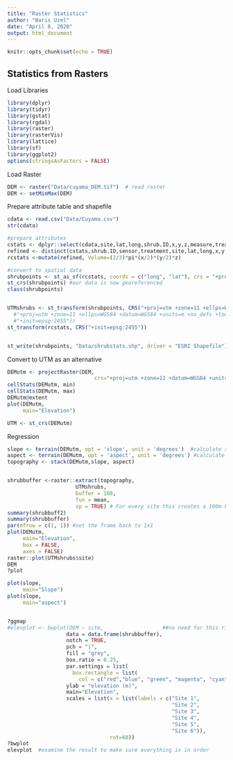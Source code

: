 ```yaml
---
title: "Raster Statistics"
author: "Baris Uzel"
date: "April 8, 2020"
output: html_document
---
```




```r
knitr::opts_chunk$set(echo = TRUE)
```

## Statistics from Rasters


Load Libraries

```r
library(dplyr)
library(tidyr)
library(gstat)
library(rgdal)
library(raster)
library(rasterVis)
library(lattice)
library(sf)
library(ggplot2)
options(stringsAsFactors = FALSE)
```

Load Raster
```r
DEM <- raster("Data/cuyama_DEM.tif")  # read raster
DEM <- setMinMax(DEM)
```
Prepare attribute table and shapefile
```r
cdata <- read.csv("Data/Cuyama.csv")
str(cdata)

#prepare attributes
cstats <- dplyr::select(cdata,site,lat,long,shrub.ID,x,y,z,measure,treatment,sensor,microsite)
refined <- distinct(cstats,shrub.ID,sensor,treatment,site,lat,long,x,y,z,microsite)
rcstats <-mutate(refined, Volume=(2/3)*pi*(x/2)*(y/2)*z)

#convert to spatial data
shrubpoints <- st_as_sf(rcstats, coords = c("long", "lat"), crs = "+proj=longlat +ellps=WGS84 +datum=WGS84 +units=degrees +no_defs") #4326 is the WGS coordinate system
st_crs(shrubpoints) #our data is now georeferenced
class(shrubpoints)


UTMshrubs <- st_transform(shrubpoints, CRS("+proj=utm +zone=11 +ellps=WGS84 +datum=WGS84 +units=m +no_defs +towgs84=0,0,0")) # I can't get this code to transform CRS's correctly
  #"+proj=utm +zone=11 +ellps=WGS84 +datum=WGS84 +units=m +no_defs +towgs84=0,0,0"))
  #"+init=epsg:2455"))
st_transform(rcstats, CRS("+init=epsg:2455"))


st_write(shrubpoints, "Data/shrubstats.shp", driver = "ESRI Shapefile") #export the shapefile

```

Convert to UTM as an alternative
```r
DEMutm <- projectRaster(DEM, 
                            crs="+proj=utm +zone=11 +datum=WGS84 +units=m +no_defs +ellps=WGS84 +towgs84=0,0,0")
cellStats(DEMutm, min)
cellStats(DEMutm, max)
DEMutm@extent
plot(DEMutm,
     main="Elevation")

UTM <- st_crs(DEMutm)
```




Regression
```r
slope <- terrain(DEMutm, opt = 'slope', unit = 'degrees')  #calculate slope in case we wanna use them
aspect <- terrain(DEMutm, opt = 'aspect', unit = 'degrees') #calculate aspect in case we wanna use them
topography <- stack(DEMutm,slope, aspect)


shrubbuffer <-raster::extract(topography,
                      UTMshrubs,
                      buffer = 100,
                      fun = mean,
                      sp = TRUE) # For every site this creates a 100m buffer and takes the average elevation, slope and aspect
summary(shrubbuff2)
summary(shrubbuffer)
par(mfrow = c(1, 1)) #set the frame back to 1x1
plot(DEMutm,
     main="Elevation",
     box = FALSE,
     axes = FALSE)
raster::plot(UTMshrubs$site)
DEM
?plot

plot(slope,
     main="Slope")
plot(slope,
     main="aspect")


?ggmap
#elevplot <- bwplot(DEM ~ site,                   ##no need for this right now
                   data = data.frame(shrubbuffer), 
                   notch = TRUE, 
                   pch = "|", 
                   fill = "grey", 
                   box.ratio = 0.25, 
                   par.settings = list(
                     box.rectangle = list(
                       col = c("red","blue", "green", "magenta", "cyan", "magenta"))),
                   ylab = "elevation (m)", 
                   main="Elevation",
                   scales = list(x = list(labels = c("Site 1",
                                                     "Site 2",
                                                     "Site 3",
                                                     "Site 4",
                                                     "Site 5",
                                                     "Site 6")),
                                 rot=60)) 
?bwplot
elevplot  #examine the result to make sure everything is in order
```

